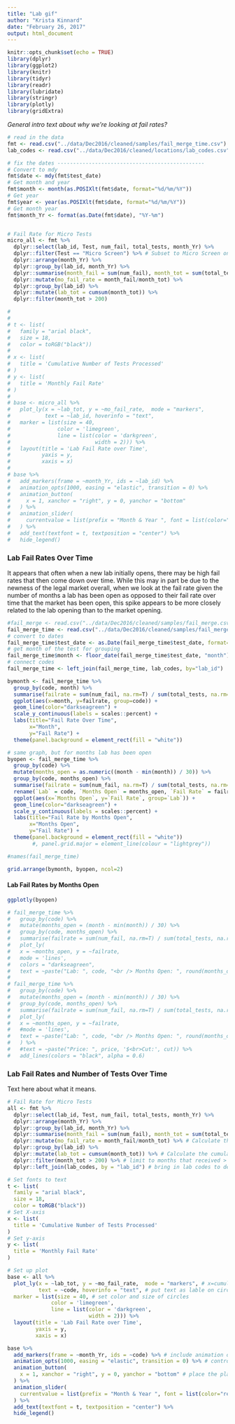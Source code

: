 ```yaml
---
title: "Lab gif"
author: "Krista Kinnard"
date: "February 26, 2017"
output: html_document
---
```


```r
knitr::opts_chunk$set(echo = TRUE)
library(dplyr)
library(ggplot2)
library(knitr)
library(tidyr)
library(readr)
library(lubridate)
library(stringr)
library(plotly)
library(gridExtra)
```

*General intro text about why we're looking at fail rates?*

```r

# read in the data
fmt <- read.csv("../data/Dec2016/cleaned/samples/fail_merge_time.csv")
lab_codes <- read.csv("../data/Dec2016/cleaned/locations/lab_codes.csv")

# fix the dates -----------------------------------------------
# Convert to mdy
fmt$date <- mdy(fmt$test_date)
# Get month and year
fmt$month <- month(as.POSIXlt(fmt$date, format="%d/%m/%Y"))
# Get year
fmt$year <- year(as.POSIXlt(fmt$date, format="%d/%m/%Y"))
# Get month year
fmt$month_Yr <- format(as.Date(fmt$date), "%Y-%m")


# Fail Rate for Micro Tests
micro_all <- fmt %>%
  dplyr::select(lab_id, Test, num_fail, total_tests, month_Yr) %>%
  dplyr::filter(Test == "Micro Screen") %>% # Subset to Micro Screen only
  dplyr::arrange(month_Yr) %>%
  dplyr::group_by(lab_id, month_Yr) %>%
  dplyr::summarise(month_fail = sum(num_fail), month_tot = sum(total_tests)) %>%
  dplyr::mutate(mo_fail_rate = month_fail/month_tot) %>%
  dplyr::group_by(lab_id) %>%
  dplyr::mutate(lab_tot = cumsum(month_tot)) %>%
  dplyr::filter(month_tot > 200) 

# 
# 
# t <- list(
#   family = "arial black",
#   size = 18,
#   color = toRGB("black"))
# 
# x <- list(
#   title = 'Cumulative Number of Tests Processed'
# )
# y <- list(
#   title = 'Monthly Fail Rate'
# )
# 
# base <- micro_all %>%
#   plot_ly(x = ~lab_tot, y = ~mo_fail_rate,  mode = "markers",
#           text = ~lab_id, hoverinfo = "text",
#   marker = list(size = 40,
#               color = 'limegreen',
#               line = list(color = 'darkgreen',
#                           width = 2))) %>%
#   layout(title = 'Lab Fail Rate over Time',
#          yaxis = y,
#          xaxis = x)
# 
# base %>%
#   add_markers(frame = ~month_Yr, ids = ~lab_id) %>%
#   animation_opts(1000, easing = "elastic", transition = 0) %>%
#   animation_button(
#     x = 1, xanchor = "right", y = 0, yanchor = "bottom"
#   ) %>%
#   animation_slider(
#     currentvalue = list(prefix = "Month & Year ", font = list(color="red"))
#   ) %>%
#   add_text(textfont = t, textposition = "center") %>%
#   hide_legend()

```


### Lab Fail Rates Over Time

It appears that often when a new lab initially opens, there may be high fail rates that then come down over time. While this may in part be due to the newness of the legal market overall, when we look at the fail rate given the number of months a lab has been open as opposed to their fail rate over time that the market has been open, this spike appears to be more closely related to the lab opening than to the market opening.

```r

#fail_merge <- read.csv("../data/Dec2016/cleaned/samples/fail_merge.csv")
fail_merge_time <- read.csv("../data/Dec2016/cleaned/samples/fail_merge_time.csv")
# convert to dates
fail_merge_time$test_date <- as.Date(fail_merge_time$test_date, format="%m/%d/%Y")
# get month of the test for grouping
fail_merge_time$month <- floor_date(fail_merge_time$test_date, "month")
# connect codes
fail_merge_time <- left_join(fail_merge_time, lab_codes, by="lab_id")

bymonth <- fail_merge_time %>%
  group_by(code, month) %>%
  summarise(failrate = sum(num_fail, na.rm=T) / sum(total_tests, na.rm=T)) %>%
  ggplot(aes(x=month, y=failrate, group=code)) +
  geom_line(color="darkseagreen") +
  scale_y_continuous(labels = scales::percent) +
  labs(title="Fail Rate Over Time",
       x="Month",
       y="Fail Rate") + 
  theme(panel.background = element_rect(fill = "white"))

# same graph, but for months lab has been open
byopen <- fail_merge_time %>%
  group_by(code) %>%
  mutate(months_open = as.numeric((month - min(month)) / 30)) %>%
  group_by(code, months_open) %>%
  summarise(failrate = sum(num_fail, na.rm=T) / sum(total_tests, na.rm=T)) %>%
  rename(`Lab` = code, `Months Open` = months_open, `Fail Rate` = failrate) %>%
  ggplot(aes(x=`Months Open`, y=`Fail Rate`, group=`Lab`)) +
  geom_line(color="darkseagreen") +
  scale_y_continuous(labels = scales::percent) +
  labs(title="Fail Rate by Months Open",
       x="Months Open",
       y="Fail Rate") + 
  theme(panel.background = element_rect(fill = "white"))
        #, panel.grid.major = element_line(colour = "lightgrey"))

#names(fail_merge_time)

grid.arrange(bymonth, byopen, ncol=2)
```

#### Lab Fail Rates by Months Open

```r

ggplotly(byopen)

# fail_merge_time %>%
#   group_by(code) %>%
#   mutate(months_open = (month - min(month)) / 30) %>%
#   group_by(code, months_open) %>%
#   summarise(failrate = sum(num_fail, na.rm=T) / sum(total_tests, na.rm=T)) %>%
#   plot_ly(
#   x = ~months_open, y = ~failrate,
#   mode = 'lines',
#   colors = "darkseagreen",
#   text = ~paste("Lab: ", code, "<br /> Months Open: ", round(months_open, 0), "<br /> Fail Rate: ", round(failrate, 2)))
#   
# fail_merge_time %>%
#   group_by(code) %>%
#   mutate(months_open = (month - min(month)) / 30) %>%
#   group_by(code, months_open) %>%
#   summarise(failrate = sum(num_fail, na.rm=T) / sum(total_tests, na.rm=T)) %>%
#   plot_ly(
#   x = ~months_open, y = ~failrate,
#   #mode = 'lines',
#   text = ~paste("Lab: ", code, "<br /> Months Open: ", round(months_open, 0), "<br /> Fail Rate: ", round(failrate, 2))
#   ) %>%
#   #text = ~paste("Price: ", price, '$<br>Cut:', cut)) %>%
#   add_lines(colors = "black", alpha = 0.6)

```

### Lab Fail Rates and Number of Tests Over Time
Text here about what it means. 

```r
# Fail Rate for Micro Tests
all <- fmt %>%
  dplyr::select(lab_id, Test, num_fail, total_tests, month_Yr) %>%
  dplyr::arrange(month_Yr) %>%
  dplyr::group_by(lab_id, month_Yr) %>%
  dplyr::summarise(month_fail = sum(num_fail), month_tot = sum(total_tests)) %>% # Calculate the monthly fails
  dplyr::mutate(mo_fail_rate = month_fail/month_tot) %>% # Calculate the monthly fail rate
  dplyr::group_by(lab_id) %>%
  dplyr::mutate(lab_tot = cumsum(month_tot)) %>% # Calculate the cumulative sum of samples received
  dplyr::filter(month_tot > 200) %>% # limit to months that received > 200 samples
  dplyr::left_join(lab_codes, by = "lab_id") # bring in lab codes to deidentify

# Set fonts to text
t <- list(
  family = "arial black",
  size = 18,
  color = toRGB("black"))
# Set X-axis
x <- list(
  title = 'Cumulative Number of Tests Processed'
)
# Set y-axis
y <- list(
  title = 'Monthly Fail Rate'
)

# Set up plot
base <- all %>%
  plot_ly(x = ~lab_tot, y = ~mo_fail_rate,  mode = "markers", # x=cumulative total y=monthly fail rate
          text = ~code, hoverinfo = "text", # put text as lable on circles
  marker = list(size = 40, # set color and size of circles
              color = 'limegreen',
              line = list(color = 'darkgreen',
                          width = 2))) %>%
  layout(title = 'Lab Fail Rate over Time',
         yaxis = y,
         xaxis = x) 

base %>%
  add_markers(frame = ~month_Yr, ids = ~code) %>% # include animation over time
  animation_opts(1000, easing = "elastic", transition = 0) %>% # control speed of animation
  animation_button(
    x = 1, xanchor = "right", y = 0, yanchor = "bottom" # place the play button
  ) %>%
  animation_slider(
    currentvalue = list(prefix = "Month & Year ", font = list(color="red")) # ad count to slider (not working) 
  ) %>%
  add_text(textfont = t, textposition = "center") %>%
  hide_legend()

```
